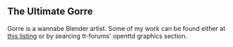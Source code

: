 {{en/Archive/Community/Users/Userbox Blender}}

== The Ultimate Gorre ==

Gorre is a wannabe Blender artist.
Some of my work can be found either at [http://www.gorre.info/blender this listing] or by searcing tt-forums' openttd graphics section.